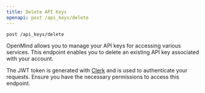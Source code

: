 ```yaml
---
title: Delete API Keys
openapi: post /api_keys/delete
---
```


```bash
post /api_keys/delete
```

OpenMind allows you to manage your API keys for accessing various services. This endpoint enables you to delete an existing API key associated with your account.

<Note> The JWT token is generated with [Clerk](https://clerk.com/) and is used to authenticate your requests. Ensure you have the necessary permissions to access this endpoint.</Note>
